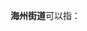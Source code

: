 '''海州街道'''可以指：
{{PRC admin/disambig|21/03/81/001/000|32/07/06/001/000}}
{{disambig|cat=四字乡级行政区划消歧义}}